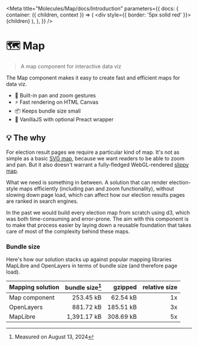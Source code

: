 
<Meta title="Molecules/Map/docs/Introduction" parameters={{
    docs: {
      container: ({ children, context }) => (
        <DocsContainer context={context}>
          <div style={{ border: '5px solid red' }}>{children}</div>
        </DocsContainer>
      ),
    },
  }} />

# 🗺️ Map

> A map component for interactive data viz


The Map component makes it easy to create fast and efficient maps for data viz.

* 👋 Built-in pan and zoom gestures
* ⚡️  Fast rendering on HTML Canvas
* 📦 Keeps bundle size small
* 🔧 VanillaJS with optional Preact wrapper


## 💡 The why

For election result pages we require a particular kind of map. It's not as simple as a basic [SVG map](?path=/docs/molecules-svgmap-getting-started--documentation), because we want readers to be able to zoom and pan. But it also doesn't warrant a fully-fledged WebGL-rendered [slippy map](https://www.theguardian.com/football/ng-interactive/2022/sep/21/liverpool-real-madrid-paris-stade-de-france-champions-league).

What we need is something in between. A solution that can render election-style maps efficiently (including pan and zoom functionality), without slowing down page load, which can affect how our election results pages are ranked in search engines.

In the past we would build every election map from scratch using d3, which was both time-consuming and error-prone. The aim with this component is to make that process easier by laying down a reusable foundation that takes care of most of the complexity behind these maps.

### Bundle size

Here's how our solution stacks up against popular mapping libraries MapLibre and OpenLayers in terms of bundle size (and therefore page load).

| Mapping solution | bundle size[^1]  | gzipped | relative size |
| :- | -: | -: | -: |
| Map component | 253.45 kB   | 62.54 kB  | 1x |
| OpenLayers    | 881.72 kB   | 185.51 kB | 3x |
| MapLibre      | 1,391.17 kB | 308.69 kB | 5x |

[^1]: Measured on August 13, 2024
